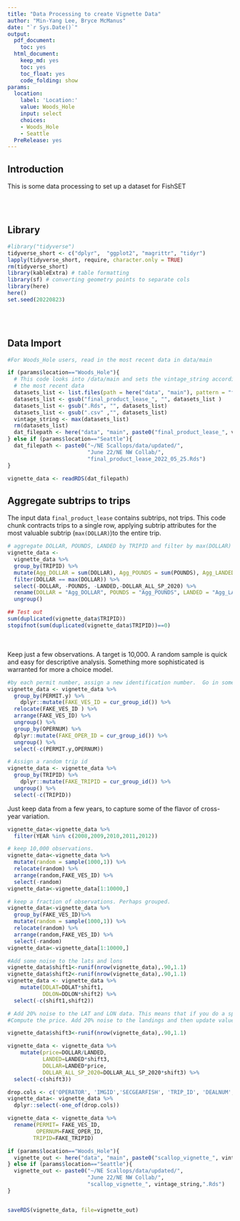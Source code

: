 ```yaml
---
title: "Data Processing to create Vignette Data"
author: "Min-Yang Lee, Bryce McManus"
date: "`r Sys.Date()`"
output:
  pdf_document:
    toc: yes
  html_document:
    keep_md: yes
    toc: yes
    toc_float: yes
    code_folding: show
params:
  location:
    label: 'Location:'
    value: Woods_Hole
    input: select
    choices:
    - Woods_Hole
    - Seattle
  PreRelease: yes
---
```

<!---
YAML options: 
location --- NEFSC folks should set location=Woods_Hole. AK folks should set it to Seattle. This just controls where the data is read in from.

PreRelease -- controls the location of FishSET package. Set to FALSE to load without options. Set to TRUE to load from a particular lib.loc
--->
## Introduction 
 This is some data processing to set up a dataset for FishSET

<br><br>

## Library

```r

#library("tidyverse")
tidyverse_short <- c("dplyr",  "ggplot2", "magrittr", "tidyr") 
lapply(tidyverse_short, require, character.only = TRUE)
rm(tidyverse_short)
library(kableExtra) # table formatting 
library(sf) # converting geometry points to separate cols
library(here)
here()
set.seed(20220823)
```
<br><br>


## Data Import

```r
#For Woods_Hole users, read in the most recent data in data/main

if (params$location=="Woods_Hole"){
  # This code looks into /data/main and sets the vintage_string according to 
  # the most recent data
  datasets_list <- list.files(path = here("data", "main"), pattern = "final_product_lease")
  datasets_list <- gsub("final_product_lease_", "", datasets_list )
  datasets_list <- gsub(".Rds", "", datasets_list)
  datasets_list <- gsub(".csv" ,"", datasets_list)
  vintage_string <- max(datasets_list)
  rm(datasets_list)
  dat_filepath <- here("data", "main", paste0("final_product_lease_", vintage_string, ".Rds"))
} else if (params$location=="Seattle"){
  dat_filepath <- paste0("~/NE Scallops/data/updated/", 
                         "June 22/NE NW Collab/",
                         "final_product_lease_2022_05_25.Rds")
}

vignette_data <- readRDS(dat_filepath)


```


## Aggregate subtrips to trips

The input data ``final_product_lease`` contains subtrips, not trips. This code chunk contracts trips to a single row, applying subtrip attributes for the most valuable subtrip (``max(DOLLAR)``)to the entire trip.

```r
# aggregate DOLLAR, POUNDS, LANDED by TRIPID and filter by max(DOLLAR)
vignette_data <- 
  vignette_data %>%
  group_by(TRIPID) %>%
  mutate(Agg_DOLLAR = sum(DOLLAR), Agg_POUNDS = sum(POUNDS), Agg_LANDED = sum(LANDED), Agg_DOLLAR_ALL_SP_2020 = sum(DOLLAR_ALL_SP_2020))%>% 
  filter(DOLLAR == max(DOLLAR)) %>% 
  select(-DOLLAR, -POUNDS, -LANDED,-DOLLAR_ALL_SP_2020) %>% 
  rename(DOLLAR = "Agg_DOLLAR", POUNDS = "Agg_POUNDS", LANDED = "Agg_LANDED", DOLLAR_ALL_SP_2020 = "Agg_DOLLAR_ALL_SP_2020") %>% 
  ungroup()

## Test out 
sum(duplicated(vignette_data$TRIPID))
stopifnot(sum(duplicated(vignette_data$TRIPID))==0)
```



<br><br>
Keep just a few observations. A target is 10,000. A random sample is quick and easy for descriptive analysis. Something more sophisticated is warranted for more a choice model. 

```r
#by each permit number, assign a new identification number.  Go in some sort of random order.
vignette_data <- vignette_data %>%
  group_by(PERMIT.y) %>%
    dplyr::mutate(FAKE_VES_ID = cur_group_id()) %>%
  relocate(FAKE_VES_ID ) %>%
  arrange(FAKE_VES_ID) %>%
  ungroup() %>%
  group_by(OPERNUM) %>%
  dplyr::mutate(FAKE_OPER_ID = cur_group_id()) %>%
  ungroup() %>%
  select(-c(PERMIT.y,OPERNUM))
```


```r
# Assign a random trip id
vignette_data <- vignette_data %>%
  group_by(TRIPID) %>%
    dplyr::mutate(FAKE_TRIPID = cur_group_id()) %>%
  ungroup() %>%
  select(-c(TRIPID))
```

Just keep data from a few years, to capture some of the flavor of cross-year variation.
```r
vignette_data<-vignette_data %>%
  filter(YEAR %in% c(2008,2009,2010,2011,2012))
```

```r
# keep 10,000 observations. 
vignette_data<-vignette_data %>%
  mutate(random = sample(1000,1)) %>%
  relocate(random) %>%
  arrange(random,FAKE_VES_ID) %>%
  select(-random)
vignette_data<-vignette_data[1:10000,]
```



```r
# keep a fraction of observations. Perhaps grouped.
vignette_data<-vignette_data %>%
  group_by(FAKE_VES_ID)%>% 
  mutate(random = sample(1000,1)) %>%
  relocate(random) %>%
  arrange(random,FAKE_VES_ID) %>%
  select(-random)
vignette_data<-vignette_data[1:10000,]
```


```r
#Add some noise to the lats and lons
vignette_data$shift1<-runif(nrow(vignette_data),.90,1.1)
vignette_data$shift2<-runif(nrow(vignette_data),.90,1.1)
vignette_data <- vignette_data %>%
    mutate(DDLAT=DDLAT*shift1,
           DDLON=DDLON*shift2) %>%
  select(-c(shift1,shift2))
```


```r
# Add 20% noise to the LAT and LON data. This means that if you do a spatial join to the ten minute squares or to the wind areas, you will not match.  You may also match to land
#Compute the price. Add 20% noise to the landings and then update value.

vignette_data$shift3<-runif(nrow(vignette_data),.90,1.1)

vignette_data <- vignette_data %>%
    mutate(price=DOLLAR/LANDED,
           LANDED=LANDED*shift3,
           DOLLAR=LANDED*price,
           DOLLAR_ALL_SP_2020=DOLLAR_ALL_SP_2020*shift3) %>%
  select(-c(shift3))
```

```r
drop.cols <- c('OPERATOR', 'IMGID','SECGEARFISH', 'TRIP_ID', 'DEALNUM', 'state_fips', 'ftpt', 'GC', 'LA', 'DB_LANDING_YEAR', 'OBSERVED_COST_DUMMY', 'TRIP_COST_2020_DOL', 'NSUBTRIP', 'CREW','value','VTR_PORTNUM', 'VTR_PORT','VTR_STATE', 'DOLLAR_ALL_SP','Area Identifier', 'price')
vignette_data<- vignette_data %>%
  dplyr::select(-one_of(drop.cols))

```
```r
vignette_data <- vignette_data %>%
  rename(PERMIT= FAKE_VES_ID,
         OPERNUM=FAKE_OPER_ID,
        TRIPID=FAKE_TRIPID)

```


```r
if (params$location=="Woods_Hole"){
  vignette_out <- here("data", "main", paste0("scallop_vignette_", vintage_string, ".Rds"))
} else if (params$location=="Seattle"){
  vignette_out <- paste0("~/NE Scallops/data/updated/", 
                         "June 22/NE NW Collab/",
                         "scallop_vignette_", vintage_string,".Rds")
}


saveRDS(vignette_data, file=vignette_out)

```








